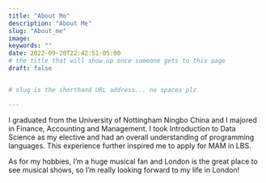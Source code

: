 ```yaml
---
title: "About Me"
description: "About Me" 
slug: "About_me" 
image: 
keywords: ""
date: 2022-09-20T22:42:51-05:00
# the title that will show up once someone gets to this page
draft: false


# slug is the shorthand URL address... no spaces plz

---
```


I graduated from the University of Nottingham Ningbo China and I majored in Finance, Accounting and Management. I took Introduction to Data Science as my elective and had an overall understanding of programming languages. This experience further inspired me to apply for MAM in LBS.

As for my hobbies, I'm a huge musical fan and London is the great place to see musical shows, so I'm really looking forward to my life in London!